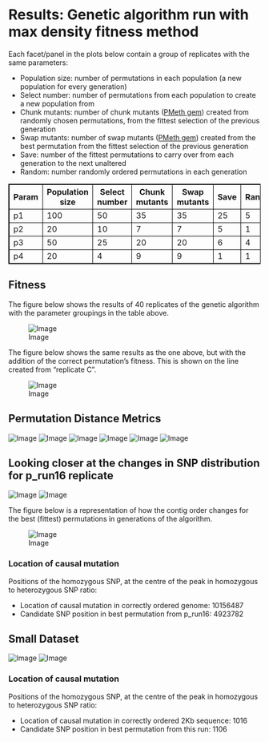 Results: Genetic algorithm run with max density fitness method
========================================================

Each facet/panel in the plots below contain a group of replicates with the same parameters:

- Population size: number of permutations in each population (a new population for every generation)
- Select number: number of permutations from each population to create a new population from
- Chunk mutants: number of chunk mutants ([PMeth gem](https://github.com/edwardchalstrey1/pmeth)) created from randomly chosen permutations, from the fittest selection of the previous generation
- Swap mutants: number of swap mutants ([PMeth gem](https://github.com/edwardchalstrey1/pmeth)) created from the best permutation from the fittest selection of the previous generation
- Save: number of the fittest permutations to carry over from each generation to the next unaltered
- Random: number randomly ordered permutations in each generation

<style>
table,th,td
{
border:1px solid black;
}
</style>

<table>

  <tr><th>Param</th><th>Population size</th><th>Select number</th><th>Chunk mutants</th><th>Swap mutants</th><th>Save</th><th>Random</th></tr>
  
  <tr> <td>p1</td> <td>100</td> <td>50</td> <td>35</td> <td>35</td> <td>25</td> <td>5</td> </tr>
  <tr> <td>p2</td> <td>20</td> <td>10</td> <td>7</td> <td>7</td> <td>5</td> <td>1</td> </tr>
  <tr> <td>p3</td> <td>50</td> <td>25</td> <td>20</td> <td>20</td> <td>6</td> <td>4</td> </tr>
  <tr> <td>p4</td> <td>20</td> <td>4</td> <td>9</td> <td>9</td> <td>1</td> <td>1</td> </tr>

</table>

Fitness
------

The figure below shows the results of 40 replicates of the genetic algorithm with the parameter groupings in the table above.

![Image](https://github.com/edwardchalstrey1/fragmented_genome_with_snps/blob/master/arabidopsis_datasets/10K_dataset4b/umbrella_plot_fits_total.png?raw=true)

The figure below shows the same results as the one above, but with the addition of the correct permutation's fitness. This is shown on the line created from "replicate C".

![Image](https://github.com/edwardchalstrey1/fragmented_genome_with_snps/blob/master/arabidopsis_datasets/10K_dataset4b/umbrella_plot_fits_total_with_correct.png?raw=true)

Permutation Distance Metrics
-------

![Image](https://github.com/edwardchalstrey1/fragmented_genome_with_snps/blob/master/arabidopsis_datasets/10K_dataset4b/umbrella_plot_%5B%22dev%22%5D.png?raw=true)
![Image](https://github.com/edwardchalstrey1/fragmented_genome_with_snps/blob/master/arabidopsis_datasets/10K_dataset4b/umbrella_plot_%5B%22square%22%5D.png?raw=true)
![Image](https://github.com/edwardchalstrey1/fragmented_genome_with_snps/blob/master/arabidopsis_datasets/10K_dataset4b/umbrella_plot_%5B%22ham%22%5D.png?raw=true)
![Image](https://github.com/edwardchalstrey1/fragmented_genome_with_snps/blob/master/arabidopsis_datasets/10K_dataset4b/umbrella_plot_%5B%22r_dist%22%5D.png?raw=true)
![Image](https://github.com/edwardchalstrey1/fragmented_genome_with_snps/blob/master/arabidopsis_datasets/10K_dataset4b/umbrella_plot_%5B%22lcs%22%5D.png?raw=true)
![Image](https://github.com/edwardchalstrey1/fragmented_genome_with_snps/blob/master/arabidopsis_datasets/10K_dataset4b/umbrella_plot_%5B%22kt%22%5D.png?raw=true)

Looking closer at the changes in SNP distribution for p_run16 replicate
------

![Image](https://github.com/edwardchalstrey1/fragmented_genome_with_snps/blob/master/arabidopsis_datasets/10K_dataset4b/p_run16/images_hyp.gif?raw=true)
![Image](https://github.com/edwardchalstrey1/fragmented_genome_with_snps/blob/master/arabidopsis_datasets/10K_dataset4b/p_run16/images_hm.gif?raw=true)

The figure below is a representation of how the contig order changes for the best (fittest) permutations in generations of the algorithm.

![Image](https://github.com/edwardchalstrey1/fragmented_genome_with_snps/blob/master/arabidopsis_datasets/10K_dataset4b/circos_p_run16.png?raw=true)

### Location of causal mutation

Positions of the homozygous SNP, at the centre of the peak in homozygous to heterozygous SNP ratio:

- Location of causal mutation in correctly ordered genome: 10156487
- Candidate SNP position in best permutation from p_run16: 4923782

Small Dataset
----------

![Image](https://github.com/edwardchalstrey1/fragmented_genome_with_snps/blob/master/arabidopsis_datasets/small_dataset2final/max_density/images_hyp.gif?raw=true)
![Image](https://github.com/edwardchalstrey1/fragmented_genome_with_snps/blob/master/arabidopsis_datasets/small_dataset2final/max_density/images_hm.gif?raw=true)

### Location of causal mutation

Positions of the homozygous SNP, at the centre of the peak in homozygous to heterozygous SNP ratio:

- Location of causal mutation in correctly ordered 2Kb sequence: 1016
- Candidate SNP position in best permutation from this run:      1106